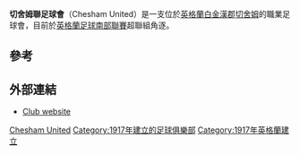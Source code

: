 {{Infobox football club
| clubname = 切舍姆聯足球會
| image    = <!-- 檔案不存在 [[Image:Chesham_United_F.C._logo.png|200px]] ，可從英文維基百科取得 -->
| fullname = Chesham United Football Club
| nickname = The Generals
|founded   = {{start date and age|df=yes|1917}}
| ground   = [http://stable.toolserver.org/geohack/geohack.php?pagename=The_Meadow&params=51_41_55.89_N_0_36_50.45_W_region:GB_type:landmark The Meadow]<br>[[Chesham|Chesham]]<br/>[[Buckinghamshire|Buckinghamshire]]
| capacity = 5,000
| chairman = Brian McCarthy
| manager  = Andy Leese
| league   = [[英格蘭足球南部聯賽|英格蘭足球南部聯賽]]超聯組
| season   = 2014–15
| position = [[英格蘭足球南部聯賽|英格蘭足球南部聯賽]]超聯組, 12
| pattern_la1=_lightblue_border|pattern_b1=_lightblueshoulders|pattern_ra1=
|  leftarm1=970045|body1=970045|rightarm1=970045|shorts1=970045|socks1=970045
|  pattern_la2=|pattern_b2=|pattern_ra2=
|  leftarm2=F1EF00|body2=F1EF00|rightarm2=F1EF00|shorts2=F1EF00|socks2=F1EF00
}}
'''切舍姆聯足球會'''（Chesham United）是一支位於[[英格蘭|英格蘭]][[白金漢郡|白金漢郡]][[切舍姆|切舍姆]]的職業足球會，目前於[[英格蘭足球南部聯賽|英格蘭足球南部聯賽]]超聯組角逐。

==參考==
{{Reflist}}

==外部連結==
*[http://www.cheshamunited.co.uk Club website] {{Wayback|url=http://www.cheshamunited.co.uk/ |date=20201218083822 }}

[[Category:白金漢郡足球俱樂部|Chesham United]]
[[Category:1917年建立的足球俱樂部|Category:1917年建立的足球俱樂部]]
[[Category:1917年英格蘭建立|Category:1917年英格蘭建立]]